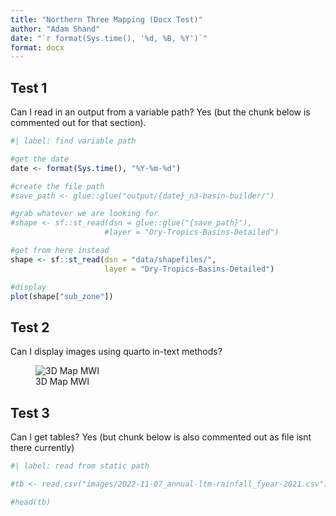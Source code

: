 ```yaml
---
title: "Northern Three Mapping (Docx Test)"
author: "Adam Shand"
date: "`r format(Sys.time(), '%d, %B, %Y')`" 
format: docx
---
```


## Test 1

Can I read in an output from a variable path? Yes (but the chunk below is commented out for that section).

``` r
#| label: find variable path

#get the date
date <- format(Sys.time(), "%Y-%m-%d")

#create the file path
#save_path <- glue::glue("output/{date}_n3-basin-builder/")

#grab whatever we are looking for
#shape <- sf::st_read(dsn = glue::glue("{save_path}"),
                     #layer = "Dry-Tropics-Basins-Detailed")

#get from here instead
shape <- sf::st_read(dsn = "data/shapefiles/",
                     layer = "Dry-Tropics-Basins-Detailed")

#display
plot(shape["sub_zone"])

```


## Test 2

Can I display images using quarto in-text methods?

![3D Map MWI](images/MWI 3D example.png)

## Test 3

Can I get tables? Yes (but chunk below is also commented out as file isnt there currently)


``` r
#| label: read from static path

#tb <- read.csv("images/2022-11-07_annual-ltm-rainfall_fyear-2021.csv")

#head(tb)


```









